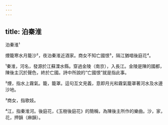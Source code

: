 ```yaml
---
---
---
```

title: 泊秦淮
---




泊秦淮¹

煙籠寒水月籠沙²，夜泊秦淮近酒家。商女不知亡國恨³，隔江猶唱後庭花⁴。

¹秦淮，河名，發源於江蘇溧水縣。穿過金陵（南京），入長江。金陵是陳的國都，陳後主沉於聲色，終於亡國。詩中所說的“亡國恨”就是指此事。

²煙，指水上霧氣。籠，籠罩。這句互文見義，意即月光和霧氣籠罩著河水及水邊沙地。

³商女，指歌妓。

⁴江，指秦淮河。後庭花，《玉樹後庭花》的簡稱，為陳後主所作的樂曲。沙，家，花，押韻（麻韻）。